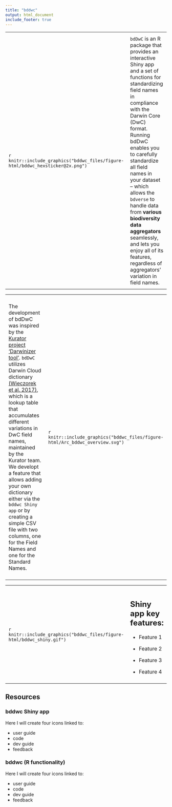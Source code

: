 ```yaml
---
title: "bddwc"
output: html_document
include_footer: true
---
```

<style>
  th, td {
    text-align: left;
    padding: 10px;
  }
</style>

<table>
  <col width="25%">
  <tr>
    <td>
    ```r
    knitr::include_graphics("bddwc_files/figure-html/bddwc_hexsticker@2x.png")
    ```
    </td>
    <td>
`bdDwC` is an R package that provides an interactive Shiny app and a set of functions for standardizing field names in compliance with the Darwin Core (DwC) format. Running bdDwC enables you to carefully standardize all field names in your dataset – which allows the `bdverse` to handle data from **various biodiversity data aggregators** seamlessly, and lets you enjoy all of its features, regardless of aggregators' variation in field names.
    </td>
  </tr>
</table>

<table>
  <col width="55%">
  <tr>
   <td>
The development of bdDwC was inspired by the <a href="http://kurator.acis.ufl.edu/kurator-web/" target="_blank">Kurator project</a> <a href="https://github.com/kurator-org/kurator-validation/wiki/CSV-File-Darwinizer" target="_blank">'Darwinizer tool'</a>. `bdDwC` utilizes Darwin Cloud dictionary <a href="https://doi.org/10.3897/tdwgproceedings.1.20486" target="_blank">(Wieczorek et al. 2017)</a>, which is a lookup table that accumulates different variations in DwC field names, maintained by the Kurator team. We developt a feature that allows adding your own dictionary either via the `bddwc Shiny app` or by creating a simple CSV file with two columns, one for the Field Names and one for the Standard Names.

  </td>
      <td>
    ```r
    knitr::include_graphics("bddwc_files/figure-html/Arc_bddwc_overview.svg")
    ```
      </td>
    </tr>
</table>

<table>
  <col width="60%">
  <tr>
    <td>
    ```r
    knitr::include_graphics("bddwc_files/figure-html/bddwc_shiny.gif")
    ```
    </td>
    <td>
## Shiny app key features:
* Feature 1
* Feature 2
* Feature 3
* Feature 4

    </td>
  </tr>
</table>


## Resources

### bddwc Shiny app
Here I will create four icons linked to:

* user guide
* code
* dev guide
* feedback

### bddwc (R functionality)
Here I will create four icons linked to:

* user guide
* code
* dev guide
* feedback